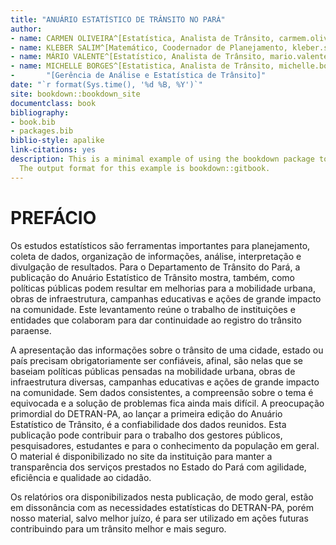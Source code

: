 ```yaml
--- 
title: "ANUÁRIO ESTATÍSTICO DE TRÂNSITO NO PARÁ"
author:
- name: CARMEN OLIVEIRA^[Estatística, Analista de Trânsito, carmem.oliveira@detran.pa.gov.br]
- name: KLEBER SALIM^[Matemático, Coodernador de Planejamento, kleber.salim@detran.pa.gov.br]
- name: MÁRIO VALENTE^[Estatístico, Analista de Trânsito, mario.valente@detran.pa.gov.br]
- name: MICHELLE BORGES^[Estatistica, Analista de Trânsito, michelle.borges@detran.pa.gov.br]
-       "[Gerência de Análise e Estatística de Trânsito]"
date: "`r format(Sys.time(), '%d %B, %Y')`"
site: bookdown::bookdown_site
documentclass: book
bibliography:
- book.bib
- packages.bib
biblio-style: apalike
link-citations: yes
description: This is a minimal example of using the bookdown package to write a book.
  The output format for this example is bookdown::gitbook.
---
```


# **PREFÁCIO**

Os estudos estatísticos são ferramentas importantes para planejamento, coleta de dados, organização de informações, análise, interpretação e divulgação de resultados. Para o Departamento de Trânsito do Pará, a publicação do Anuário Estatístico de Trânsito mostra, também, como políticas públicas podem resultar em melhorias para a mobilidade urbana, obras de infraestrutura, campanhas educativas e ações de grande impacto na comunidade. Este levantamento reúne o trabalho de instituições e entidades que colaboram para dar continuidade ao registro do trânsito paraense.   

A apresentação das informações sobre o trânsito de uma cidade, estado ou país precisam obrigatoriamente ser confiáveis, afinal, são nelas que se baseiam políticas públicas pensadas na mobilidade urbana, obras de infraestrutura diversas, campanhas educativas e ações de grande impacto na comunidade. Sem dados consistentes, a compreensão sobre o tema é equivocada e a solução de problemas fica ainda mais difícil. A preocupação primordial do DETRAN-PA, ao lançar a primeira edição do Anuário Estatístico de Trânsito, é a confiabilidade dos dados reunidos. Esta publicação pode contribuir para o trabalho dos gestores públicos, pesquisadores, estudantes e para o conhecimento da população em geral. O material é disponibilizado no site da instituição para manter a transparência dos serviços prestados no Estado do Pará com agilidade, eficiência e qualidade ao cidadão.

Os relatórios ora disponibilizados nesta publicação, de modo geral, estão em dissonância com as necessidades estatísticas do DETRAN-PA, porém nosso material, salvo melhor juízo, é para ser utilizado em ações futuras contribuindo para um trânsito melhor e mais seguro.



